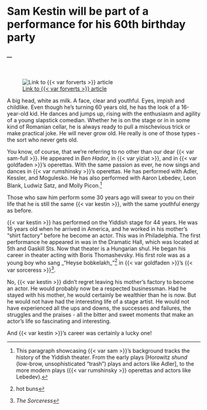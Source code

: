 # Sam Kestin will be part of a performance for his 60th birthday party

##### __ {.unnumbered}

<br>

![[Link to {{< var forverts >}} article](https://www.nli.org.il/en/newspapers/frw/1930/04/04/01/article/34/)](img/1930-04-04_forverts.png)


A big head, white as milk. A face, clear and youthful. Eyes, impish and childlike. Even though he's turning 60 years old, he has the look of a 16-year-old kid. He dances and jumps up, rising with the enthusiasm and agility of a young slapstick comedian. Whether he is on the stage or in in some kind of Romanian cellar, he is always ready to pull a mischevious trick or make practical joke. He will never grow old. He really is one of those types - the sort who never gets old.

You know, of course, that we're referring to no other than our dear {{< var sam-full >}}. He appeared in _Ben Hador_, in {{< var yiziat >}}, and in {{< var goldfaden >}}'s operettas. With the same passion as ever, he now sings and dances in {{< var rumshinsky >}}'s operettas. He has performed with Adler, Kessler, and Mogulesko. He has also performed with Aaron Lebedev, Leon Blank, Ludwiz Satz, and Molly Picon.[^history]

Those who saw him perform some 30 years ago will swear to you on their life that he is still the same {{< var kestin >}}, with the same youthful energy as before. 

{{< var kestin >}} has performed on the Yiddish stage for 44 years. He was 16 years old when he arrived in America, and he worked in his mother's "shirt factory" before he become an actor. This was in Philadelphia. The first performance he appeared in was in the Dramatic Hall, which was located at 5th and Gaskill Sts. Now that theater is a Hungarian shul. He began his career in theater acting with Boris Thomashevsky. His first role was as a young boy who sang _"Heyse bobkelakh_"^[hot buns] in {{< var goldfaden >}}'s {{< var sorceress >}}^[_The Sorceress_].

No, {{< var kestin >}} didn't regret leaving his mother's factory to become an actor. He would probably now be a respected businessman. Had he stayed with his mother, he would certainly be wealthier than he is now. But he would not have had the interesting life of a stage artist. He would not have experienced all the ups and downs, the successes and failures, the struggles and the praises - all the bitter and sweet moments that make an actor's life so fascinating and interesting.

And {{< var kestin >}}'s career was certainly a lucky one!

[^history]:
    This paragraph showcasing {{< var sam >}}'s background tracks the history of the Yiddish theater. From the early plays [Horowitz _shund_ (low-brow, unsophisticated "trash") plays and actors like Adler], to the more modern plays ({{< var rumshinsky >}} operettas and actors like Lebedev).